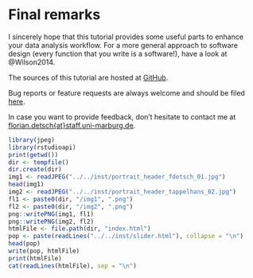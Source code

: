 # Final remarks

I sincerely hope that this tutorial provides some useful parts to enhance your data analysis workflow. For a more general approach to software design (every function that you write is a software!), have a look at @Wilson2014.

The sources of this tutorial are hosted at [GitHub](https://github.com/marburg-open-courseware/advanced-programming-in-r).

Bug reports or feature requests are always welcome and should be filed [here](https://github.com/marburg-open-courseware/advanced-programming-in-r/issues).

In case you want to provide feedback, don't hesitate to contact me at [florian.detsch{at}staff.uni-marburg.de](mailto:florian.detsch@staff.uni-marburg.de).


```r
library(jpeg)
library(rstudioapi)
print(getwd())
dir <- tempfile()
dir.create(dir)
img1 <- readJPEG("../../inst/portrait_header_fdetsch_01.jpg")
head(img1)
img2 <- readJPEG("../../inst/portrait_header_tappelhans_02.jpg")
fl1 <- paste0(dir, "/img1", ".png")
fl2 <- paste0(dir, "/img2", ".png")
png::writePNG(img1, fl1)
png::writePNG(img2, fl2)
htmlFile <- file.path(dir, "index.html")
pop <- paste(readLines("../../inst/slider.html"), collapse = "\n")
head(pop)
write(pop, htmlFile)
print(htmlFile)
cat(readLines(htmlFile), sep = "\n")
```
